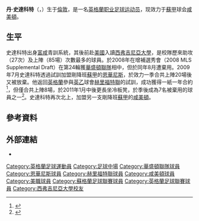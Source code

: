 {{noteTA|G1=Football|G2=EPL|G3=FAcup|G4=蘇超
|T=zh-hans:丹·斯特拉特福德; zh-hk:丹·史達科特;
|1=zh-hans:丹·斯特拉特福德; zh-hk:丹·史達科特;
|2=zh-hans:斯特拉特福德; zh-hk:史達科特;
}}
{{Football player infobox
| playername     = 丹·史達科特 <br />''Dan Stratford''
| image          = 
| fullname       = Daniel Stratford
| dateofbirth    = {{birth date and age|1985|5|29}}
| cityofbirth    = [[倫敦|倫敦]] 
| countryofbirth = [[英格蘭|英格蘭]]
| height         = {{height|ft=5|in=11}}
| currentclub    = [[咸美顿学院足球俱乐部|咸美頓]]
| clubnumber     = 
| position       = [[中場|中場]]
| youthyears     = 2001-03 <br> 2004-07
| youthclubs     = [[富勒姆足球俱乐部|富咸]] <br> [[西弗吉尼亞大學|西弗吉尼亞大學]]
| years          = 2007<br>2008<br>200-2010<br>2010-2011<br>2011-
| clubs          = {{tsl|en|Cape Cod Crusaders|鱈魚角十字軍}}<br>[[華盛頓聯隊|華盛頓聯隊]]<br>[[因弗内斯足球俱乐部|恩華尼斯]]<br>[[靴尔福特联足球俱乐部|赫里福特聯]]<br>[[咸美顿学院足球俱乐部|咸美頓]]
| caps(goals)    = 16 (4)<br>{{0}}5 (0)<br>14 (1)<br>{{0}}7 (0)<br>{{0}}0 (0)
| pcupdate       = 2011年11月14日 (一) 01:58 (UTC)
| ntupdate       = 
}}
'''丹·史達科特'''（{{lang-en|'''Dan Stratford'''}}，{{bd|1985年|5月29日|catIdx=Stratford, Dan}}）生于[[倫敦|倫敦]]，是一名[[英格蘭|英格蘭]][[职业|职业]][[足球|足球]][[运动员|运动员]]，现效力于[[蘇甲|蘇甲]]球会[[咸美顿学院足球俱乐部|咸美頓]]。

==生平==
史達科特出身[[富勒姆足球俱乐部|富咸]]青訓系統，其後前赴[[美國|美國]]入讀[[西弗吉尼亞大學|西弗吉尼亞大學]]，是校隊歷來助攻（27次）及上陣（85場）次數最多的球員。於2008年在增補選秀會（2008 MLS Supplemental Draft）在第24輪獲[[華盛頓聯隊|華盛頓聯隊]]相中，但於同年8月遭棄用。2009年7月史達科特透過試訓加盟剛降班[[蘇甲|蘇甲]]的[[因弗内斯足球俱乐部|恩華尼斯]]，於效力一季合共上陣20場後又被放棄。他返回[[英格蘭|英格蘭]]參與[[英乙|英乙]]球會[[靴尔福特联足球俱乐部|赫里福特聯]]的試訓，成功獲得一紙一年合約<ref>{{cite news |language=en |url=http://www.skysports.com/story/0,19528,12875_6266797,00.html |title=Bulls snap up midfielder |publisher=''Sky Sports'' |date=2010-07-16 |accessdate=2011-11-14 |archive-date=2016-03-10 |archive-url=https://web.archive.org/web/20160310100612/http://www.skysports.com/story/0,19528,12875_6266797,00.html |dead-url=no }}</ref>，但僅合共上陣8場，於2011年1月中後更長坐冷板凳，於季後成為7名被棄用的球員之一<ref>{{cite news |language=en |url=http://www.herefordunited.co.uk/page/NewsDetail/0,,10835~2358198,00.html |title=Two Transfer Listed, Seven Released |publisher=[[靴尔福特联足球俱乐部|''herefordunited.co.uk'']] |date=2011-05-12 |accessdate=2011-11-14 |deadurl=yes |archiveurl=https://archive.is/20120801054353/http://www.herefordunited.co.uk/page/NewsDetail/0,,10835~2358198,00.html |archivedate=2012-08-01 }}</ref>。史達科特再次北上，加盟另一支剛降班[[蘇甲|蘇甲]]的[[咸美顿学院足球俱乐部|咸美頓]]。

==參考資料==
{{reflist}}

==外部連結==
*{{soccerbase|51796|丹·史達科特}}

{{DEFAULTSORT:Stratford, Dan}}
[[Category:英格蘭足球運動員|Category:英格蘭足球運動員]]
[[Category:足球中場|Category:足球中場]]
[[Category:華盛頓聯隊球員|Category:華盛頓聯隊球員]]
[[Category:恩華尼斯球員|Category:恩華尼斯球員]]
[[Category:赫里福特聯球員|Category:赫里福特聯球員]]
[[Category:咸美頓球員|Category:咸美頓球員]]
[[Category:美職球員|Category:美職球員]]
[[Category:蘇格蘭足球聯賽球員|Category:蘇格蘭足球聯賽球員]]
[[Category:英格蘭足球聯賽球員|Category:英格蘭足球聯賽球員]]
[[Category:西弗吉尼亞大學校友|Category:西弗吉尼亞大學校友]]